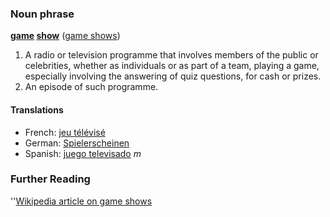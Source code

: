 ===Noun phrase===
'''[[game]] [[show]]''' ([[game shows]])

#A radio or television programme that involves members of the public or celebrities, whether as individuals or as part of a team, playing a game, especially involving the answering of quiz questions, for cash or prizes.
#An episode of such programme.

====Translations====
*French: [[jeu télévisé]]
*German: [[Spielerscheinen]]
*Spanish: [[juego televisado]] ''m''

===Further Reading===
''[[w:Game show|Wikipedia article on game shows]]